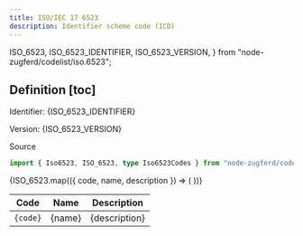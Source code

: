 ```yaml
---
title: ISO/IEC 17 6523
description: Identifier scheme code (ICD)
---
```


  ISO_6523,
  ISO_6523_IDENTIFIER,
  ISO_6523_VERSION,
} from "node-zugferd/codelist/iso.6523";

## Definition [toc]

Identifier: <span className="text-fd-muted-foreground">{ISO_6523_IDENTIFIER}</span>

Version: <span className="text-fd-muted-foreground">{ISO_6523_VERSION}</span>

<div className="w-fit">
  <Link
    href="https://www.xrepository.de/details/urn:xoev-de:kosit:codeliste:icd_5"
    target="_blank"
  >
    Source
  </Link>
</div>

```ts
import { Iso6523, ISO_6523, type Iso6523Codes } from "node-zugferd/codelist/iso.6523";
```

<table>
  <thead>
    <tr>
      <th>Code</th>
      <th>Name</th>
      <th>Description</th>
    </tr>
  </thead>
  <tbody>
    {ISO_6523.map(({ code, name, description }) => (
      <tr key={code}>
        <td className="text-center">
          <code>{code}</code>
        </td>
        <td>{name}</td>
        <td>{description}</td>
      </tr>
    ))}
  </tbody>
</table>
